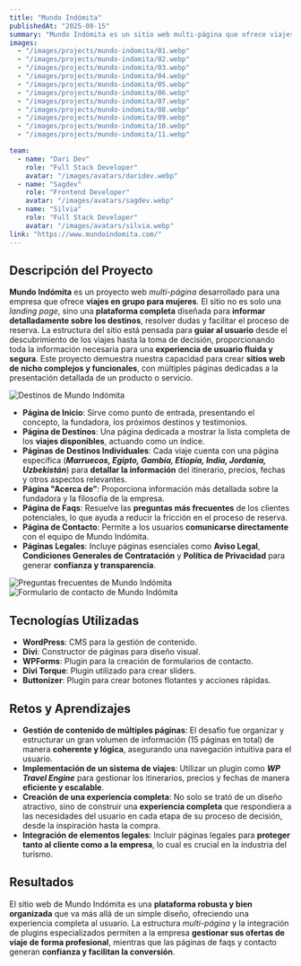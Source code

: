 ```yaml
---
title: "Mundo Indómita"
publishedAt: "2025-08-15"
summary: "Mundo Indómita es un sitio web multi-página que ofrece viajes en grupo para mujeres."
images:
  - "/images/projects/mundo-indomita/01.webp"
  - "/images/projects/mundo-indomita/02.webp"
  - "/images/projects/mundo-indomita/03.webp"
  - "/images/projects/mundo-indomita/04.webp"
  - "/images/projects/mundo-indomita/05.webp"
  - "/images/projects/mundo-indomita/06.webp"
  - "/images/projects/mundo-indomita/07.webp"
  - "/images/projects/mundo-indomita/08.webp"
  - "/images/projects/mundo-indomita/09.webp"
  - "/images/projects/mundo-indomita/10.webp"
  - "/images/projects/mundo-indomita/11.webp"

team:
  - name: "Dari Dev"
    role: "Full Stack Developer"
    avatar: "/images/avatars/daridev.webp"
  - name: "Sagdev"
    role: "Frontend Developer"
    avatar: "/images/avatars/sagdev.webp"
  - name: "Silvia"
    role: "Full Stack Developer"
    avatar: "/images/avatars/silvia.webp"
link: "https://www.mundoindomita.com/"
---
```

## Descripción del Proyecto

**Mundo Indómita** es un proyecto web *multi-página* desarrollado para una empresa que ofrece **viajes en grupo para mujeres**. El sitio no es solo una *landing page*, sino una **plataforma completa** diseñada para **informar detalladamente sobre los destinos**, resolver dudas y facilitar el proceso de reserva. La estructura del sitio está pensada para **guiar al usuario** desde el descubrimiento de los viajes hasta la toma de decisión, proporcionando toda la información necesaria para una **experiencia de usuario fluida y segura**. Este proyecto demuestra nuestra capacidad para crear **sitios web de nicho complejos y funcionales**, con múltiples páginas dedicadas a la presentación detallada de un producto o servicio.

![Destinos de Mundo Indómita](/images/projects/mundo-indomita/06.webp)

* **Página de Inicio**: Sirve como punto de entrada, presentando el concepto, la fundadora, los próximos destinos y testimonios.
* **Página de Destinos**: Una página dedicada a mostrar la lista completa de los **viajes disponibles**, actuando como un índice.
* **Páginas de Destinos Individuales**: Cada viaje cuenta con una página específica (***Marruecos, Egipto, Gambia, Etiopía, India, Jordania, Uzbekistán***) para **detallar la información** del itinerario, precios, fechas y otros aspectos relevantes.
* **Página "Acerca de"**: Proporciona información más detallada sobre la fundadora y la filosofía de la empresa.
* **Página de Faqs**: Resuelve las **preguntas más frecuentes** de los clientes potenciales, lo que ayuda a reducir la fricción en el proceso de reserva.
* **Página de Contacto**: Permite a los usuarios **comunicarse directamente** con el equipo de Mundo Indómita.
* **Páginas Legales**: Incluye páginas esenciales como **Aviso Legal**, **Condiciones Generales de Contratación** y **Política de Privacidad** para generar **confianza y transparencia**.

![Preguntas frecuentes de Mundo Indómita](/images/projects/mundo-indomita/10.webp)
![Formulario de contacto de Mundo Indómita](/images/projects/mundo-indomita/11.webp)

## Tecnologías Utilizadas

* **WordPress**: CMS para la gestión de contenido.
* **Divi**: Constructor de páginas para diseño visual.
* **WPForms**: Plugin para la creación de formularios de contacto.
* **Divi Torque**: Plugin utilizado para crear sliders.
* **Buttonizer**: Plugin para crear botones flotantes y acciones rápidas.

## Retos y Aprendizajes

* **Gestión de contenido de múltiples páginas**: El desafío fue organizar y estructurar un gran volumen de información (15 páginas en total) de manera **coherente y lógica**, asegurando una navegación intuitiva para el usuario.
* **Implementación de un sistema de viajes**: Utilizar un plugin como **_WP Travel Engine_** para gestionar los itinerarios, precios y fechas de manera **eficiente y escalable**.
* **Creación de una experiencia completa**: No solo se trató de un diseño atractivo, sino de construir una **experiencia completa** que respondiera a las necesidades del usuario en cada etapa de su proceso de decisión, desde la inspiración hasta la compra.
* **Integración de elementos legales**: Incluir páginas legales para **proteger tanto al cliente como a la empresa**, lo cual es crucial en la industria del turismo.

## Resultados

El sitio web de Mundo Indómita es una **plataforma robusta y bien organizada** que va más allá de un simple diseño, ofreciendo una experiencia completa al usuario. La estructura *multi-página* y la integración de plugins especializados permiten a la empresa **gestionar sus ofertas de viaje de forma profesional**, mientras que las páginas de faqs y contacto generan **confianza y facilitan la conversión**.
